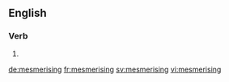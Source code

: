 ==English==

===Verb===
{{head|en}}

# {{present participle of|mesmerise|lang=en}}

[[de:mesmerising]]
[[fr:mesmerising]]
[[sv:mesmerising]]
[[vi:mesmerising]]